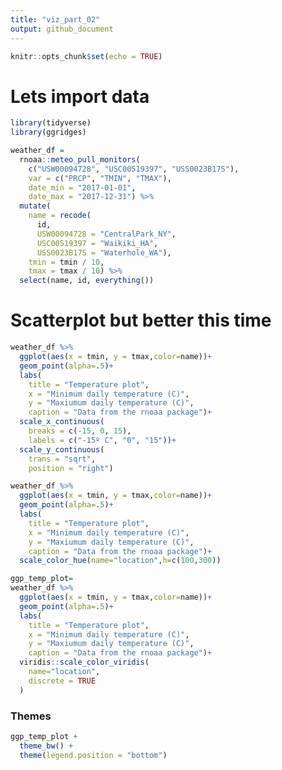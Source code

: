 ```yaml
---
title: "viz_part_02"
output: github_document
---
```


```r
knitr::opts_chunk$set(echo = TRUE)
```

# Lets import data
```r
library(tidyverse)
library(ggridges)
```

```r
weather_df = 
  rnoaa::meteo_pull_monitors(
    c("USW00094728", "USC00519397", "USS0023B17S"),
    var = c("PRCP", "TMIN", "TMAX"), 
    date_min = "2017-01-01",
    date_max = "2017-12-31") %>%
  mutate(
    name = recode(
      id, 
      USW00094728 = "CentralPark_NY", 
      USC00519397 = "Waikiki_HA",
      USS0023B17S = "Waterhole_WA"),
    tmin = tmin / 10,
    tmax = tmax / 10) %>%
  select(name, id, everything())
```

# Scatterplot but better this time

```r
weather_df %>% 
  ggplot(aes(x = tmin, y = tmax,color=name))+
  geom_point(alpha=.5)+
  labs(
    title = "Temperature plot",
    x = "Minimum daily temperature (C)",
    y = "Maxiumum daily temperature (C)",
    caption = "Data from the rnoaa package")+
  scale_x_continuous(
    breaks = c(-15, 0, 15), 
    labels = c("-15º C", "0", "15"))+
  scale_y_continuous(
    trans = "sqrt", 
    position = "right")
```
```r
weather_df %>% 
  ggplot(aes(x = tmin, y = tmax,color=name))+
  geom_point(alpha=.5)+
  labs(
    title = "Temperature plot",
    x = "Minimum daily temperature (C)",
    y = "Maxiumum daily temperature (C)",
    caption = "Data from the rnoaa package")+
  scale_color_hue(name="location",h=c(100,300))
```
```r
ggp_temp_plot=
weather_df %>% 
  ggplot(aes(x = tmin, y = tmax,color=name))+
  geom_point(alpha=.5)+
  labs(
    title = "Temperature plot",
    x = "Minimum daily temperature (C)",
    y = "Maxiumum daily temperature (C)",
    caption = "Data from the rnoaa package")+
  viridis::scale_color_viridis(
    name="location",
    discrete = TRUE
  )
```

### Themes
```r
ggp_temp_plot + 
  theme_bw() + 
  theme(legend.position = "bottom")
```



